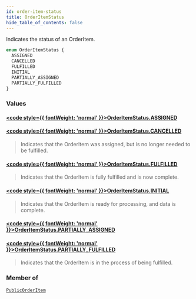 ```yaml
---
id: order-item-status
title: OrderItemStatus
hide_table_of_contents: false
---
```








Indicates the status of an OrderItem.

```graphql
enum OrderItemStatus {
  ASSIGNED
  CANCELLED
  FULFILLED
  INITIAL
  PARTIALLY_ASSIGNED
  PARTIALLY_FULFILLED
}
```


### Values

#### [<code style={{ fontWeight: 'normal' }}>OrderItemStatus.<b>ASSIGNED</b></code>](#) 
> 
> 

#### [<code style={{ fontWeight: 'normal' }}>OrderItemStatus.<b>CANCELLED</b></code>](#) 
> Indicates that the OrderItem was assigned, but is no longer needed to be fulfilled.
> 

#### [<code style={{ fontWeight: 'normal' }}>OrderItemStatus.<b>FULFILLED</b></code>](#) 
> Indicates that the OrderItem is fully fulfilled and is now complete.
> 

#### [<code style={{ fontWeight: 'normal' }}>OrderItemStatus.<b>INITIAL</b></code>](#) 
> Indicates that the OrderItem is ready for processing, and data is complete.
> 

#### [<code style={{ fontWeight: 'normal' }}>OrderItemStatus.<b>PARTIALLY_ASSIGNED</b></code>](#) 
> 
> 

#### [<code style={{ fontWeight: 'normal' }}>OrderItemStatus.<b>PARTIALLY_FULFILLED</b></code>](#) 
> Indicates that the OrderItem is in the process of being fulfilled.
> 



### Member of

[`PublicOrderItem`](/demand/api/graphql-storefront/reference/objects/public-order-item)  <Badge class="secondary" text="object"/>



